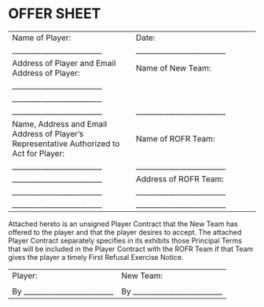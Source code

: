 # OFFER SHEET

|                               |                               |
| ----------------------------- | ----------------------------- |
| Name of Player:               | Date:                         |
| _________________________     | _________________________     |
| Address of Player and Email Address of Player: | Name of New Team: |
| _________________________     |                               |
| _________________________     |                               |
| _________________________     | _________________________     |
| Name, Address and Email Address of Player's Representative Authorized to Act for Player: | Name of ROFR Team: |
| _________________________     | _________________________     |
| _________________________     | Address of ROFR Team:         |
| _________________________     | _________________________     |
| _________________________     | _________________________     |


Attached hereto is an unsigned Player Contract that the New Team has offered to the player and that the player desires to accept. The attached Player Contract separately specifies in its exhibits those Principal Terms that will be included in the Player Contract with the ROFR Team if that Team gives the player a timely First Refusal Exercise Notice.

|                              |                              |
| ---------------------------- | ---------------------------- |
| Player:                      | New Team:                    |
|                              |                              |
| By _________________________ | By _________________________ |

